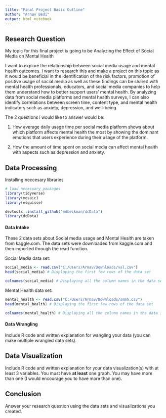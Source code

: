 ```yaml
---
title: "Final Project Basic Outline"
author: "Arnav Bedi"
output: html_notebook
---
```



## Research Question 

My topic for this final project is going to be Analyzing the Effect of Social Media on Mental Health

I want to explore the relationship between social media usage and mental health outcomes. I want to research this and make a project on this topic as it would be beneficial in the identification of the risk factors, promotion of positive usage of social media as well as these findings can be shared with mental health professionals, educators, and social media companies to help them understand how to better support users’ mental health. By analyzing data from social media platforms and mental health surveys, I can also identify correlations between screen time, content type, and mental health indicators such as anxiety, depression, and well-being. 

The 2 questions i would like to answer would be: 

1) How average daily usage time per social media platform shows about which platform affects mental health the most by showing the dominant emotions that users experience during their usage of the platform.

2) How the amount of time spent on social media can affect mental health with aspects such as depression and anxiety.

## Data Processing 

Installing neccesary libraries 

```r
# load necessary packages
library(tidyverse)
library(mosaic)
library(esquisse)

devtools::install_github("mdbeckman/dcData")
library(dcData)
```


#### Data Intake 

These 2 data sets about Social media usage and Mental Health are taken from kaggle.com. The data sets were downloaded from kaggle.com and then imported through the read function.

Social Media data set:
```r

social_media <- read.csv("C:/Users/Arnav/Downloads/val.csv")
head(social_media) # Displaying the first few rows of the data set

colnames(social_media) # Displaying all the column names in the data set 

```
Mental Health data set:
```r

mental_health <- read.csv("C:/Users/Arnav/Downloads/smmh.csv")
head(mental_health) # Displaying the first few rows of the data set

colnames(mental_health) # Displaying all the column names in the data set

```

#### Data Wrangling 

Include R code and written explanation for wangling your data (you can make multiple wrangled data sets). 




## Data Visualization

Include R code and written explanation for your data visualization(s) with at least 3 variables. You must have **at least** one graph. You may have more than one (I would encourage you to have more than one). 




## Conclusion

Answer your research question using the data sets and visualizations you created. 
